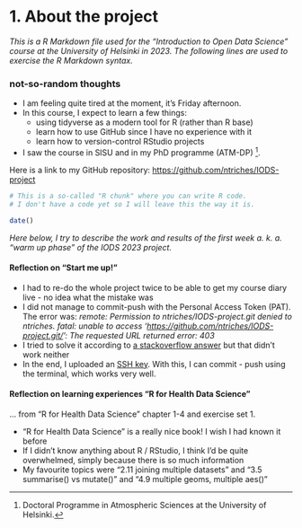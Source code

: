 # 1. About the project

*This is a R Markdown file used for the "Introduction to Open Data Science" course at the University of Helsinki in 2023. The following lines are used to exercise the R Markdown syntax.*

### not-so-random thoughts

-   I am feeling quite tired at the moment, it's Friday afternoon.
-   In this course, I expect to learn a few things:
    -   using tidyverse as a modern tool for R (rather than R base)
    -   learn how to use GitHub since I have no experience with it
    -   learn how to version-control RStudio projects
-   I saw the course in SISU and in my PhD programme (ATM-DP) [^chapter1-1].

[^chapter1-1]: Doctoral Programme in Atmospheric Sciences at the University of Helsinki.

Here is a link to my GitHub repository: <https://github.com/ntriches/IODS-project>

```r
# This is a so-called "R chunk" where you can write R code. 
# I don't have a code yet so I will leave this the way it is.

date()

```

*Here below, I try to describe the work and results of the first week a. k. a. "warm up phase" of the IODS 2023 project.*

#### Reflection on "Start me up!"

-   I had to re-do the whole project twice to be able to get my course diary live - no idea what the mistake was
-   I did not manage to commit-push with the Personal Access Token (PAT). The error was: *remote: Permission to ntriches/IODS-project.git denied to ntriches. fatal: unable to access '<https://github.com/ntriches/IODS-project.git/>': The requested URL returned error: 403*
-   I tried to solve it according to [a stackoverflow answer](https://stackoverflow.com/questions/52533318/how-to-solve-the-requested-url-returned-error-403-in-git-repository) but that didn't work neither
-   In the end, I uploaded an [SSH key](https://docs.github.com/en/authentication/connecting-to-github-with-ssh/generating-a-new-ssh-key-and-adding-it-to-the-ssh-agent). With this, I can commit - push using the terminal, which works very well.

#### Reflection on learning experiences "R for Health Data Science"

... from "R for Health Data Science" chapter 1-4 and exercise set 1.

-   "R for Health Data Science" is a really nice book! I wish I had known it before
-   If I didn't know anything about R / RStudio, I think I'd be quite overwhelmed, simply because there is so much information
-   My favourite topics were "2.11 joining multiple datasets" and "3.5 summarise() vs mutate()" and "4.9 multiple geoms, multiple aes()"
